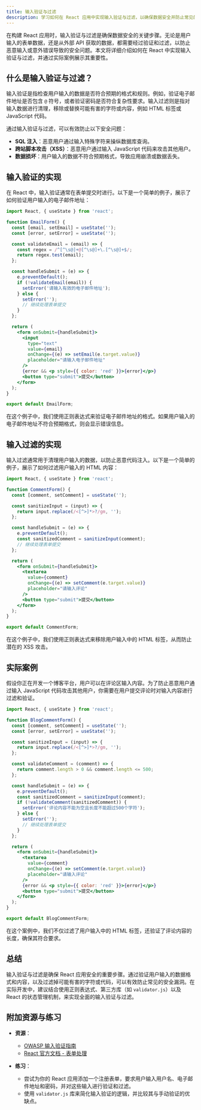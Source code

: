 ```yaml
---
title: 输入验证与过滤
description: 学习如何在 React 应用中实现输入验证与过滤，以确保数据安全并防止常见的安全漏洞。
---
```


在构建 React 应用时，输入验证与过滤是确保数据安全的关键步骤。无论是用户输入的表单数据，还是从外部 API 获取的数据，都需要经过验证和过滤，以防止恶意输入或意外错误导致的安全问题。本文将详细介绍如何在 React 中实现输入验证与过滤，并通过实际案例展示其重要性。

## 什么是输入验证与过滤？

输入验证是指检查用户输入的数据是否符合预期的格式和规则。例如，验证电子邮件地址是否包含 `@` 符号，或者验证密码是否符合复杂性要求。输入过滤则是指对输入数据进行清理，移除或替换可能有害的字符或内容，例如 HTML 标签或 JavaScript 代码。

通过输入验证与过滤，可以有效防止以下安全问题：
- **SQL 注入**：恶意用户通过输入特殊字符来操纵数据库查询。
- **跨站脚本攻击（XSS）**：恶意用户通过输入 JavaScript 代码来攻击其他用户。
- **数据损坏**：用户输入的数据不符合预期格式，导致应用崩溃或数据丢失。

## 输入验证的实现

在 React 中，输入验证通常在表单提交时进行。以下是一个简单的例子，展示了如何验证用户输入的电子邮件地址：

```jsx
import React, { useState } from 'react';

function EmailForm() {
  const [email, setEmail] = useState('');
  const [error, setError] = useState('');

  const validateEmail = (email) => {
    const regex = /^[^\s@]+@[^\s@]+\.[^\s@]+$/;
    return regex.test(email);
  };

  const handleSubmit = (e) => {
    e.preventDefault();
    if (!validateEmail(email)) {
      setError('请输入有效的电子邮件地址');
    } else {
      setError('');
      // 继续处理表单提交
    }
  };

  return (
    <form onSubmit={handleSubmit}>
      <input
        type="text"
        value={email}
        onChange={(e) => setEmail(e.target.value)}
        placeholder="请输入电子邮件地址"
      />
      {error && <p style={{ color: 'red' }}>{error}</p>}
      <button type="submit">提交</button>
    </form>
  );
}

export default EmailForm;
```

在这个例子中，我们使用正则表达式来验证电子邮件地址的格式。如果用户输入的电子邮件地址不符合预期格式，则会显示错误信息。

## 输入过滤的实现

输入过滤通常用于清理用户输入的数据，以防止恶意代码注入。以下是一个简单的例子，展示了如何过滤用户输入的 HTML 内容：

```jsx
import React, { useState } from 'react';

function CommentForm() {
  const [comment, setComment] = useState('');

  const sanitizeInput = (input) => {
    return input.replace(/<[^>]*>?/gm, '');
  };

  const handleSubmit = (e) => {
    e.preventDefault();
    const sanitizedComment = sanitizeInput(comment);
    // 继续处理表单提交
  };

  return (
    <form onSubmit={handleSubmit}>
      <textarea
        value={comment}
        onChange={(e) => setComment(e.target.value)}
        placeholder="请输入评论"
      />
      <button type="submit">提交</button>
    </form>
  );
}

export default CommentForm;
```

在这个例子中，我们使用正则表达式来移除用户输入中的 HTML 标签，从而防止潜在的 XSS 攻击。

## 实际案例

假设你正在开发一个博客平台，用户可以在评论区输入内容。为了防止恶意用户通过输入 JavaScript 代码攻击其他用户，你需要在用户提交评论时对输入内容进行过滤和验证。

```jsx
import React, { useState } from 'react';

function BlogCommentForm() {
  const [comment, setComment] = useState('');
  const [error, setError] = useState('');

  const sanitizeInput = (input) => {
    return input.replace(/<[^>]*>?/gm, '');
  };

  const validateComment = (comment) => {
    return comment.length > 0 && comment.length <= 500;
  };

  const handleSubmit = (e) => {
    e.preventDefault();
    const sanitizedComment = sanitizeInput(comment);
    if (!validateComment(sanitizedComment)) {
      setError('评论内容不能为空且长度不能超过500个字符');
    } else {
      setError('');
      // 继续处理表单提交
    }
  };

  return (
    <form onSubmit={handleSubmit}>
      <textarea
        value={comment}
        onChange={(e) => setComment(e.target.value)}
        placeholder="请输入评论"
      />
      {error && <p style={{ color: 'red' }}>{error}</p>}
      <button type="submit">提交</button>
    </form>
  );
}

export default BlogCommentForm;
```

在这个案例中，我们不仅过滤了用户输入中的 HTML 标签，还验证了评论内容的长度，确保其符合要求。

## 总结

输入验证与过滤是确保 React 应用安全的重要步骤。通过验证用户输入的数据格式和内容，以及过滤掉可能有害的字符或代码，可以有效防止常见的安全漏洞。在实际开发中，建议结合使用正则表达式、第三方库（如 `validator.js`）以及 React 的状态管理机制，来实现全面的输入验证与过滤。

## 附加资源与练习

- **资源**：
  - [OWASP 输入验证指南](https://owasp.org/www-project-cheat-sheets/cheatsheets/Input_Validation_Cheat_Sheet.html)
  - [React 官方文档 - 表单处理](https://reactjs.org/docs/forms.html)

- **练习**：
  - 尝试为你的 React 应用添加一个注册表单，要求用户输入用户名、电子邮件地址和密码，并对这些输入进行验证和过滤。
  - 使用 `validator.js` 库来简化输入验证的逻辑，并比较其与手动验证的优缺点。
